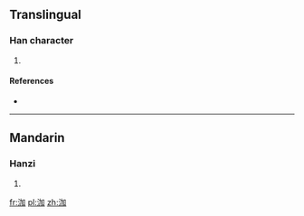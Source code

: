 ==Translingual==

===Han character===
{{Han char|rn=85|rad=水|as=05|sn=8|four=3610<sub>0</sub>|canj=水大尸口 (EKSR)}}

# {{defn|Han|sort=水05}}

====References====
* {{Han ref|kx=0615.100|dkj=17272|dj=1009.080|hdz=31597.060|uh=6CC7|ud=27847|bh=CD4A|bd=52554}}

----

==Mandarin==

===Hanzi===
{{cmn-hanzi|pin=[[jiā]] ([[jia1]]), [[pō]] ([[po1]]), [[pó]] ([[po2]]), [[pò]] ([[po4]])|wg=chia<sup>1</sup>, p'o<sup>1</sup>, p'o<sup>2</sup>, p'o<sup>4</sup>}}

# {{defn|lang=cmn|sort=水05}}

[[fr:泇]]
[[pl:泇]]
[[zh:泇]]